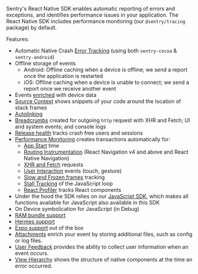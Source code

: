 <Note>

Sentry's React Native SDK enables automatic reporting of errors and exceptions, and identifies performance issues in your application. The React Native SDK includes performance monitoring (our `@sentry/tracing` package) by default.

</Note>

Features:

- Automatic Native Crash [Error Tracking](/product/issues/) (using both `sentry-cocoa` & `sentry-android`)
- Offline storage of events
  - Android: Offline caching when a device is offline; we send a report once the application is restarted
  - iOS: Offline caching when a device is unable to connect; we send a report once we receive another event
- Events [enriched](/platforms/react-native/enriching-events/context/) with device data
- [Source Context](/platforms/react-native/data-management/debug-files/source-context/) shows snippets of your code around the location of stack frames
- [Autolinking](https://reactnative.dev/blog/2019/07/03/version-60#native-modules-are-now-autolinked)
- [Breadcrumbs](/platforms/react-native/enriching-events/breadcrumbs/) created for outgoing `http` request with XHR and Fetch; UI and system events; and console logs
- [Release health](/product/releases/health/) tracks crash free users and sessions
- [Performance Monitoring](/product/performance/) creates transactions automatically for:
  - [App Start](/platforms/react-native/performance/instrumentation/automatic-instrumentation/#app-start-instrumentation) time
  - [Routing Instrumentation](/platforms/react-native/performance/instrumentation/automatic-instrumentation/#enable-routing-instrumentation) (React Navigation v4 and above and React Native Navigation)
  - [XHR and Fetch](/platforms/react-native/performance/instrumentation/automatic-instrumentation/#fetchxml-request-instrumentation) requests
  - [User Interaction](/platforms/react-native/performance/instrumentation/user-interaction-instrumentation/) events (touch, gesture)
  - [Slow and Frozen frames](/platforms/react-native/performance/instrumentation/automatic-instrumentation/#slow-and-frozen-frames) tracking
  - [Stall Tracking](/platforms/react-native/performance/instrumentation/automatic-instrumentation/#stall-tracking) of the JavaScript loop
  - [React Profiler](/platforms/react-native/performance/instrumentation/automatic-instrumentation/#react-profiler) tracks React components
- Under the hood the SDK relies on our [JavaScript SDK](/platforms/javascript/), which makes all functions available for JavaScript also available in this SDK
- On Device symbolication for JavaScript (in Debug)
- [RAM bundle support](/platforms/react-native/manual-setup/ram-bundles/)
- [Hermes support](/platforms/react-native/manual-setup/hermes/)
- [Expo support](/platforms/react-native/manual-setup/expo/) out of the box
- [Attachments](/platforms/react-native/enriching-events/attachments/) enrich your event by storing additional files, such as config or log files.
- [User Feedback](/platforms/react-native/user-feedback/) provides the ability to collect user information when an event occurs.
- [View Hierarchy](/platforms/react-native/enriching-events/viewhierarchy/) shows the structure of native components at the time an error occurred.
